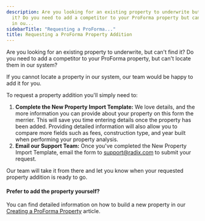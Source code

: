 ```yaml
---
description: Are you looking for an existing property to underwrite but cant find
  it? Do you need to add a competitor to your ProForma property but cant locate them
  in ou...
sidebarTitle: "Requesting a ProForma..."
title: Requesting a ProForma Property Addition
---
```


Are you looking for an existing property to underwrite, but can't find it? Do you need to add a competitor to your ProForma property, but can't locate them in our system?


If you cannot locate a property in our system, our team would be happy to add it for you.


To request a property addition you'll simply need to:


1. **Complete the New Property Import Template:** We love details, and the more information you can provide about your property on this form the merrier. This will save you time entering details once the property has been added. Providing detailed information will also allow you to compare more fields such as fees, construction type, and year built when performing your property analysis.
2. **Email our Support Team:** Once you've completed the New Property Import Template, email the form to [support@radix.com](mailto:support@radix.com) to submit your request.


Our team will take it from there and let you know when your requested property addition is ready to go. 



#### Prefer to add the property yourself?


You can find detailed information on how to build a new property in our [Creating a ProForma Property](creating-a-proforma-property) article.